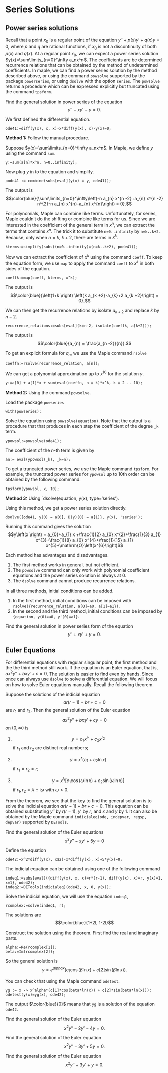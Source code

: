 # Series Solutions

## Power series solutions

Recall that a point $x_0$ is a regular point of the equation $y''+p(x)y'+q(x)y=0$, where $p$ and $q$ are rational functions, if $x_0$ is not a discontinuity of both $p(x)$ and $q(x)$. At a regular point $x_0$, we can expect a power series solution $y(x)=\sum\limits_{n=0}^\infty a_nx^n$. The coefficients are be determined recurrence relations that can be obtained by the method of undetermined coefficients. In maple, we can find a power series solution by the method described above, or using the command `powsolve` supported by the package `powerseries`, or using `dsolve` with the option `series`. The `powsolve` returns a procedure which can be expressed explicitly but truncated using the command `tpsform`.

::: {.example}

Find the general solution in power series of the equation
$$y''-xy'-y=0.$$

:::

::: {.solution}

We first defined the differential equation.

```
ode41:=diff(y(x), x, x)-x*diff(y(x), x)-y(x)=0;
```

**Method 1:** Follow the manual procedure.

Suppose $y(x)=\sum\limits_{n=0}^\infty a_nx^n$. In Maple, we define $y$ using the command `sum`.

```
y:=sum(a[n]*x^n, n=0..infinity);
```

Now plug $y$ in to the equation and simplify.

```
pode41 := combine(subs[eval](y(x) = y, ode41));
```

The output is
$$\color{blue}{\sum\limits_{n=0}^\infty\left(-n a_{n} x^{n -2}+a_{n} x^{n -2} n^{2}-n a_{n} x^{n}-a_{n} x^{n}\right) = 0}.$$

For polynomials, Maple can combine like terms. Unfortunately, for series, Maple couldn't do the shifting or combine like terms for us. Since we are interested in the coefficient of the general term in $x^n$, we can extract the terms that contains $x^n$. The trick it to substitute `n=0..infinity` by `n=k..k+2`. Because, only when $n=k$, $k+2$, there are terms in $x^k$.

```
kterms:=simplify(subs((n=0..infinity)=(n=k..k+2), pode41));
```

Now we can extract the coefficient of $x^k$ using the command `coeff`. To keep the equation form, we use `map` to apply the command `coeff` to $x^k$ in both sides of the equation.

```
coeffk:=map(coeff, kterms, x^k);
```

The output is
$$\color{blue}{\left(1+k \right) \left(k a_{k +2}-a_{k}+2 a_{k +2}\right) = 0}.$$

We can then get the recurrence relations by isolate $a_{k+2}$ and replace $k$ by $n-2$.

```
recurrence_relations:=subs[eval](k=n-2, isolate(coeffk, a[k+2]));
```

The output is
$$\color{blue}{a_{n} = \frac{a_{n -2}}{n}}.$$

To get an explicit formula for $a_n$, we use the Maple command `rsolve`

```
coeffn:=rsolve(recurrence_relation, a[n]);
```

We can get a polynomial approximation up to $x^{10}$ for the solution $y$.

```
y:=a[0] + a[1]*x + sum(eval(coeffn, n = k)*x^k, k = 2 .. 10);
```

**Method 2:** Using the command `powsolve`.

Load the package `powseries`

```
with(powseries):
```

Solve the equation using `powsolve(equation)`. Note that the output is a procedure that that produces in each step the coefficient of the degree `_k` term.

```
ypowsol:=powsolve(ode41);
```

The coefficient of the $n$-th term is given by

```
an:= eval(ypowsol(_k), _k=n);
```

To get a truncated power series, we use the Maple command `tpsform`. For example, the truncated power series for `ypowsol` up to 10th order can be obtained by the following command.

```
tpsform(ypowsol, x, 10);
```

**Method 3:** Using `dsolve(equation, y(x), type='series').

Using this method, we get a power series solution directly.

```
dsolve({ode41, y(0) = a[0], D(y)(0) = a[1]}, y(x), 'series');
```

Running this command gives the solution
$$y\left(x \right) = a_{0}+a_{1} x +\frac{1}{2} a_{0} x^{2}+\frac{1}{3} a_{1} x^{3}+\frac{1}{8} a_{0} x^{4}+\frac{1}{15} a_{1} x^{5}+\mathrm{O}\left(x^{6}\right)$$

:::

::: {.rmdnote}

Each method has advantages and disadvantages.

1. The first method works in general, but not efficient.
2. The `powsolve` command can only work with polynomial coefficient equations and the power series solution is always at 0.
3. The `dsolve` command cannot produce recurrence relations.

In all three methods, initial conditions can be added.

1. In the first method, initial conditions can be imposed with `rsolve({recurrence_relation, a[0]=a0, a[1]=a1})`.
2. In the second and the third method, initial conditions can be imposed by `{equation, y(0)=a0, y'(0)=a1}`.

:::

::: {.exercise}

Find the general solution in power series form of the equation
$$y''+ xy'+y=0.$$

:::

## Euler Equations

For differential equations with regular singular point, the first method and the the third method still work. If the equation is an Euler equation, that is, $ax^2y''+bxy'+c=0$. The solution is easier to find even by hands. Since once can always use `dsolve` to solve a differential equation. We will focus on how to solve Euler equations manually. Recall the following theorem.

::: {.theorem}

Suppose the solutions of the indicial equation
$$ar(r-1)+br+c=0$$
are $r_1$ and $r_2$. Then the general solution of the Euler equation
$$ax^2y''+bxy'+cy=0$$
on $(0,\infty)$ is

1. $$y= c_1x^{r_1}+c_2x^{r_2}$$ 
   if $r_1$ and $r_2$ are distinct real numbers;

2. $$y= x^{r}(c_1+c_2\ln x)$$
   if $r_1=r_2=r$;

3. $$y=x^{\lambda}\left[c_1\cos\left(\omega\ln x\right)+ c_2\sin\left(\omega\ln x \right)\right]$$
   if $r_1,r_2=\lambda\pm \mathrm{i}\omega$ with $\omega>0$.

:::

From the theorem, we see that the key to find the general solution is to solve the indicial equation $ar(r-1)+br+c=0$. This equation can be obtained substituting $y''$ by $r(r-1)$, $y'$ by $r$, and $x$ and $y$ by $1$. It can also be obtained by the Maple command `indicialeq(ode, indepvar, regsp, depvar)` supported by `DETools`.

::: {.example}

Find the general solution of the Euler equations
$$x^2y''-xy'+5y=0$$

:::

::: {.solution}

Define the equation

```
ode42:=x^2*diff(y(x), x$2)-x*diff(y(x), x)+5*y(x)=0;
```

The indicial equation can be obtained using one of the following command

```
indeq1:=subs[eval]({diff(y(x), x, x)=r*(r-1), diff(y(x), x)=r, y(x)=1, x=1}, ode42);
indeq2:=DETools[indicialeq](ode42, x, 0, y(x));
```

Solve the indicial equation, we will use the equation `indeq1`,

```
rcomplex:=solve(indeq1, r);
```

The solutions are
$$\color{blue}{1+2I, 1-2I}$$

Construct the solution using the theorem.
First find the real and imaginary parts.

```
alpha:=Re(rcomplex[1]);
beta:=Im(rcomplex[2]);
```

So the general solution is
$$y=e^{alpha x}(c_1\cos(\beta\ln x)+c[2]\sin(\beta\ln x)).$$

You can check that using the Maple command `odetest`.

```
yg := x -> x^alpha*(c[1]*cos(beta*ln(x)) + c[2]*sin(beta*ln(x))):
odetest(y(x)=yg(x), ode42);
```

The output $\color{blue}{0}$ means that `yg` is a solution of the equation `ode42`.

:::

::: {.exercise}

Find the general solution of the Euler equation
$$x^2y''-2y'-4y=0.$$

:::

::: {.exercise}

Find the general solution of the Euler equation
$$x^2y''-3y'+5y=0.$$

:::

::: {.exercise}

Find the general solution of the Euler equation
$$x^2y''+3y'+y=0.$$

:::
